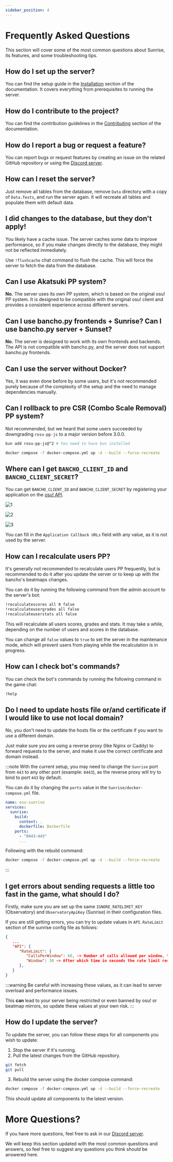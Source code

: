 ```yaml
---
sidebar_position: 4
---
```


# Frequently Asked Questions

This section will cover some of the most common questions about Sunrise, its features, and some troubleshooting tips.

## How do I set up the server?

You can find the setup guide in the [Installation](./installation) section of the documentation. It covers everything from prerequisites to running the server.

## How do I contribute to the project?

You can find the contribution guidelines in the [Contributing](./contributing) section of the documentation.

## How do I report a bug or request a feature?

You can report bugs or request features by creating an issue on the related GitHub repository or using the [Discord server](https://discord.gg/BjV7c9VRfn).

## How can I reset the server?

Just remove all tables from the database, remove `Data` directory with a copy of `Data.Tests`, and run the server again. It will recreate all tables and populate them with default data.

## I did changes to the database, but they don't apply!

You likely have a cache issue. The server caches some data to improve performance, so if you make changes directly to the database, they might not be reflected immediately.

Use `!flushcache` chat command to flush the cache. This will force the server to fetch the data from the database.

## Can I use Akatsuki PP system?

**No.** The server uses its own PP system, which is based on the original osu! PP system. It is designed to be compatible with the original osu! client and provides a consistent experience across different servers.

## Can I use bancho.py frontends + Sunrise? Can I use bancho.py server + Sunset?

**No.** The server is designed to work with its own frontends and backends. The API is not compatible with bancho.py, and the server does not support bancho.py frontends.

## Can I use the server without Docker?

Yes, it was even done before by some users, but it's not recommended purely because of the complexity of the setup and the need to manage dependencies manually.

## Can I rollback to pre CSR (Combo Scale Removal) PP system?

Not recommended, but we heard that some users succeeded by downgrading `rosu-pp-js` to a major version before 3.0.0.

```bash title="In the Observatory directory"
bun add rosu-pp-js@^2 # You need to have bun installed

docker compose -f docker-compose.yml up -d --build --force-recreate
```

## Where can I get `BANCHO_CLIENT_ID` and `BANCHO_CLIENT_SECRET`?

You can get `BANCHO_CLIENT_ID` and `BANCHO_CLIENT_SECRET` by registering your application on the [osu! API](https://osu.ppy.sh/home/account/edit).

![1](/img/bancho-1.png)

![2](/img/bancho-2.png)

![3](/img/bancho-3.png)

You can fill in the `Application Callback URLs` field with any value, as it is not used by the server.

## How can I recalculate users PP?

It's generally not recommended to recalculate users PP frequently, but is recommended to do it after you update the server or to keep up with the bancho's beatmaps changes.

You can do it by running the following command from the admin account to the server's bot:

```bash title="In the game chat. Please wait for the command to finish before sending another one."
!recalculatescores all 0 false
!recalculateusergrades all false
!recalculateuserstats all false
```

This will recalculate all users scores, grades and stats. It may take a while, depending on the number of users and scores in the database.

You can change all `false` values to `true` to set the server in the maintenance mode, which will prevent users from playing while the recalculation is in progress.

## How can I check bot's commands?

You can check the bot's commands by running the following command in the game chat:

```bash title="In the game chat"
!help
```

## Do I need to update hosts file or/and certificate if I would like to use not local domain?

No, you don't need to update the hosts file or the certificate if you want to use a different domain.

Just make sure you are using a reverse proxy (like Nginx or Caddy) to forward requests to the server, and make it use the correct certificate and domain instead.

:::note
With the current setup, you may need to change the `Sunrise` port from `443` to any other port (example: `8443`), as the reverse proxy will try to bind to port `443` by default.

You can do it by changing the `ports` value in the `Sunrise/docker-compose.yml` file.

```yml
name: osu-sunrise
services:
  sunrise:
    build:
      context: .
      dockerfile: Dockerfile
    ports:
      - "8443:443"
      ...
```

Following with the rebuild command:

```bash
docker compose -f docker-compose.yml up -d --build --force-recreate
```

:::

## I get errors about sending requests a little too fast in the game, what should I do?

Firstly, make sure you are set up the same `IGNORE_RATELIMIT_KEY` (Observatory) and `ObservatoryApiKey` (Sunrise) in their configuration files.

If you are still getting errors, you can try to update values in `API.RateLimit` section of the sunrise config file as follows:

```json
{
   ...
   "API": {
      "RateLimit": {
         "CallsPerWindow": 60, -> Number of calls allowed per window, the higher the number, the more requests user can send.
         "Window": 30 -> After which time in seconds the rate limit resets. The lower the value, the more often the rate limit resets.
      },
   }
}
```

:::warning
Be careful with increasing these values, as it can lead to server overload and performance issues.

This **can** lead to your server being restricted or even banned by osu! or beatmap mirrors, so update these values at your own risk.
:::

## How do I update the server?

To update the server, you can follow these steps for all components you wish to update:

1. Stop the server if it's running.
2. Pull the latest changes from the GitHub repository.

```bash
git fetch
git pull
```

3. Rebuild the server using the docker compose command:

```bash
docker compose -f docker-compose.yml up -d --build --force-recreate
```

This should update all components to the latest version.

# More Questions?

If you have more questions, feel free to ask in our [Discord server](https://discord.gg/BjV7c9VRfn).

We will keep this section updated with the most common questions and answers, so feel free to suggest any questions you think should be answered here.
